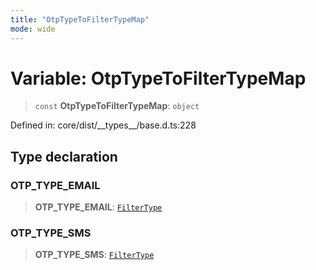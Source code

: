 ```yaml
---
title: "OtpTypeToFilterTypeMap"
mode: wide
---
```

  
# Variable: OtpTypeToFilterTypeMap

> `const` **OtpTypeToFilterTypeMap**: `object`

Defined in: core/dist/\_\_types\_\_/base.d.ts:228

## Type declaration

### OTP\_TYPE\_EMAIL

> **OTP\_TYPE\_EMAIL**: [`FilterType`](../FilterType/readme)

### OTP\_TYPE\_SMS

> **OTP\_TYPE\_SMS**: [`FilterType`](../FilterType/readme)

